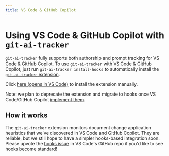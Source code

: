 ```yaml
---
title: VS Code & GitHub Copilot
---
```


# Using VS Code & GitHub Copilot with `git-ai-tracker`

`git-ai-tracker` fully supports both authorship and prompt tracking for VS Code & GitHub Copilot. To use `git-ai-tracker` with VS Code & GitHub Copilot, just run `git-ai-tracker install-hooks` to automatically install the [`git-ai-tracker` extension](https://marketplace.visualstudio.com/items?itemName=git-ai-tracker.git-ai-tracker-vscode).

Click [here (opens in VS Code)](vscode:extension/git-ai-tracker.git-ai-tracker-vscode) to install the extension manually.

Note: we plan to deprecate the extension and migrate to hooks once VS Code/GitHub Copilot [implement them](https://github.com/microsoft/vscode/issues/254567).

## How it works

The `git-ai-tracker` extension monitors document change application heuristics that we've discovered in VS Code and GitHub Copilot. They are reliable, but we still hope to have a simpler hooks-based integration soon. Please upvote the [hooks issue](https://github.com/microsoft/vscode/issues/254567) in VS Code's GitHub repo if you'd like to see hooks become standard!
